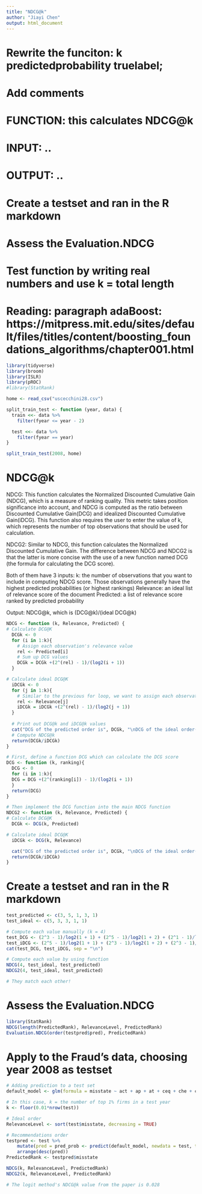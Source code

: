 ```yaml
---
title: "NDCG@k"
author: "Jiayi Chen"
output: html_document
---
```


# Rewrite the funciton: k predictedprobability truelabel; 
# Add comments 
# FUNCTION: this calculates NDCG@k
# INPUT: ..
# OUTPUT: ..

# Create a testset and ran in the R markdown 
# Assess the Evaluation.NDCG
# Test function by writing real numbers and use k = total length 

# Reading: paragraph adaBoost: https://mitpress.mit.edu/sites/default/files/titles/content/boosting_foundations_algorithms/chapter001.html

```r
library(tidyverse)
library(broom)
library(ISLR)
library(pROC)
#library(StatRank)
```

```r
home <- read_csv("uscecchini28.csv")

split_train_test <- function (year, data) {
  train <<- data %>%
    filter(fyear <= year - 2)

  test <<- data %>%
    filter(fyear == year)
}

split_train_test(2008, home)
```

# NDCG@k
NDCG: This function calculates the Normalized Discounted Cumulative Gain (NDCG), which is a measure of ranking quality. This metric takes position significance into account, and NDCG is computed as the ratio between Discounted Cumulative Gain(DCG) and idealized Discounted Cumulative Gain(iDCG). This function also requires the user to enter the value of k, which represents the number of top observations that should be used for calculation. 

NDCG2: Similar to NDCG, this function calculates the Normalized Discounted Cumulative Gain. The difference between NDCG and NDCG2 is that the latter is more concise with the use of a new function named DCG (the formula for calculating the DCG score).

Both of them have 3 inputs: 
  k: the number of observations that you want to include in computing NDCG score. Those           observations generally have the highest predicted probabilities (or highest rankings)
  Relevance: an ideal list of relevance score of the document
  Predicted: a list of relevance score ranked by predicted probability 

Output: 
  NDCG@k, which is (DCG@k)/(ideal DCG@k)
  
```r
NDCG <- function (k, Relevance, Predicted) {
# Calculate DCG@K
  DCGk <- 0
  for (i in 1:k){
    # Assign each observation's relevance value
    rel <- Predicted[i]
    # Sum up DCG values 
    DCGk = DCGk +(2^(rel) - 1)/(log2(i + 1))
  }

# Calculate ideal DCG@K
  iDCGk <- 0
  for (j in 1:k){
    # Similar to the previous for loop, we want to assign each observation's relevance value, except in this case all relevance scores are already ranked from highest to lowest (because it's ideal)
    rel <- Relevance[j]
    iDCGk = iDCGk +(2^(rel) - 1)/(log2(j + 1))
  }
  
  # Print out DCG@k and iDCG@k values
  cat("DCG of the predicted order is", DCGk, "\nDCG of the ideal order(iDCG) is", iDCGk, "\n")
  # Compute NDCG@k
  return(DCGk/iDCGk)
}
```

```r
# First, define a function DCG which can calculate the DCG score
DCG <- function (k, ranking){
  DCG <- 0
  for (i in 1:k){
  DCG = DCG +(2^(ranking[i]) - 1)/(log2(i + 1))
  }
  return(DCG)
}

# Then implement the DCG function into the main NDCG function
NDCG2 <- function (k, Relevance, Predicted) {
# Calculate DCG@K
  DCGk <- DCG(k, Predicted)

# Calculate ideal DCG@K
  iDCGk <- DCG(k, Relevance)

  cat("DCG of the predicted order is", DCGk, "\nDCG of the ideal order(iDCG) is", iDCGk, "\n")
  return(DCGk/iDCGk)
}
```

# Create a testset and ran in the R markdown
```r
test_predicted <- c(3, 5, 1, 3, 1)
test_ideal <- c(5, 3, 3, 1, 1)

# Compute each value manually (k = 4)
test_DCG <- (2^3 - 1)/log2(1 + 1) + (2^5 - 1)/log2(1 + 2) + (2^1 - 1)/log2(1 + 3) + (2^3 - 1)/log2(1 + 4)
test_iDCG <- (2^5 - 1)/log2(1 + 1) + (2^3 - 1)/log2(1 + 2) + (2^3 - 1)/log2(1 + 3) + (2^1 - 1)/log2(1 + 4)
cat(test_DCG, test_iDCG, sep = "\n")

# Compute each value by using function  
NDCG(4, test_ideal, test_predicted)
NDCG2(4, test_ideal, test_predicted)

# They match each other!
```
# Assess the Evaluation.NDCG
```r
library(StatRank)
NDCG(length(PredictedRank), RelevanceLevel, PredictedRank)
Evaluation.NDCG(order(testpred$pred), PredictedRank)
```

# Apply to the Fraud's data, choosing year 2008 as testset
```r
# Adding prediction to a test set
default_model <- glm(formula = misstate ~ act + ap + at + ceq + che + cogs + csho +   dlc + dltis + dltt + ib + invt + ivao + ivst + lct + lt + ppegt + pstk + rect + sale + sstk + txp + prcc_f, data = train, family = "binomial") 

# In this case, k = the number of top 1% firms in a test year
k <- floor(0.01*nrow(test))

# Ideal order
RelevanceLevel <- sort(test$misstate, decreasing = TRUE)

# Recommendations order
testpred <- test %>% 
    mutate(pred = pred_prob <- predict(default_model, newdata = test, type = "response")) %>%
    arrange(desc(pred))
PredictedRank <- testpred$misstate

NDCG(k, RelevanceLevel, PredictedRank)
NDCG2(k, RelevanceLevel, PredictedRank)

# The logit method's NDCG@k value from the paper is 0.028
```